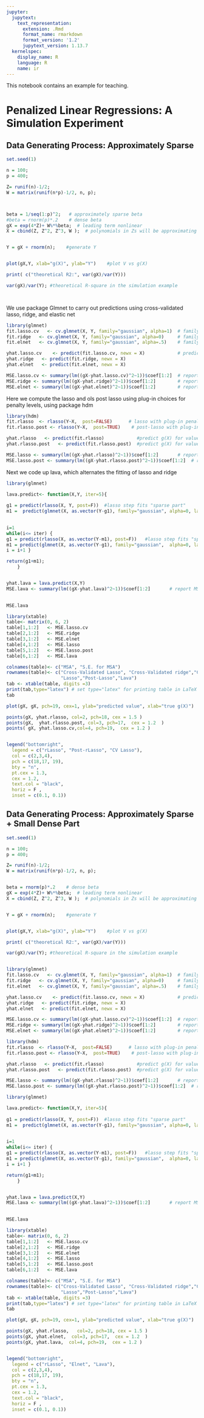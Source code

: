 ```yaml
---
jupyter:
  jupytext:
    text_representation:
      extension: .Rmd
      format_name: rmarkdown
      format_version: '1.2'
      jupytext_version: 1.13.7
  kernelspec:
    display_name: R
    language: R
    name: ir
---
```


<!-- #region -->


This notebook contains an example for teaching.

<!-- #endregion -->

<!-- #region _uuid="051d70d956493feee0c6d64651c6a088724dca2a" _execution_state="idle" -->
# Penalized Linear Regressions: A Simulation Experiment
<!-- #endregion -->

## Data Generating Process: Approximately Sparse

```r
set.seed(1)

n = 100;
p = 400;

Z= runif(n)-1/2;
W = matrix(runif(n*p)-1/2, n, p);



beta = 1/seq(1:p)^2;   # approximately sparse beta
#beta = rnorm(p)*.2    # dense beta
gX = exp(4*Z)+ W%*%beta;  # leading term nonlinear
X = cbind(Z, Z^2, Z^3, W );  # polynomials in Zs will be approximating exp(4*Z)


Y = gX + rnorm(n);    #generate Y


plot(gX,Y, xlab="g(X)", ylab="Y")    #plot V vs g(X)

print( c("theoretical R2:", var(gX)/var(Y)))

var(gX)/var(Y); #theoretical R-square in the simulation example




```

We use package Glmnet to carry out predictions using cross-validated lasso, ridge, and elastic net

```r

library(glmnet)
fit.lasso.cv   <- cv.glmnet(X, Y, family="gaussian", alpha=1)  # family gaussian means that we'll be using square loss
fit.ridge   <- cv.glmnet(X, Y, family="gaussian", alpha=0)     # family gaussian means that we'll be using square loss
fit.elnet   <- cv.glmnet(X, Y, family="gaussian", alpha=.5)    # family gaussian means that we'll be using square loss

yhat.lasso.cv    <- predict(fit.lasso.cv, newx = X)            # predictions
yhat.ridge   <- predict(fit.ridge, newx = X)
yhat.elnet   <- predict(fit.elnet, newx = X)

MSE.lasso.cv <- summary(lm((gX-yhat.lasso.cv)^2~1))$coef[1:2]  # report MSE and standard error for MSE for approximating g(X)
MSE.ridge <- summary(lm((gX-yhat.ridge)^2~1))$coef[1:2]        # report MSE and standard error for MSE for approximating g(X)
MSE.elnet <- summary(lm((gX-yhat.elnet)^2~1))$coef[1:2]        # report MSE and standard error for MSE for approximating g(X)

```

Here we compute the lasso and ols post lasso using plug-in choices for penalty levels, using package hdm

```r
library(hdm) 
fit.rlasso  <- rlasso(Y~X,  post=FALSE)      # lasso with plug-in penalty level
fit.rlasso.post <- rlasso(Y~X,  post=TRUE)    # post-lasso with plug-in penalty level

yhat.rlasso   <- predict(fit.rlasso)            #predict g(X) for values of X
yhat.rlasso.post   <- predict(fit.rlasso.post)  #predict g(X) for values of X

MSE.lasso <- summary(lm((gX-yhat.rlasso)^2~1))$coef[1:2]       # report MSE and standard error for MSE for approximating g(X)
MSE.lasso.post <- summary(lm((gX-yhat.rlasso.post)^2~1))$coef[1:2]  # report MSE and standard error for MSE for approximating g(X)


```

Next we code up lava, which alternates the fitting of lasso and ridge

```r
library(glmnet)

lava.predict<- function(X,Y, iter=5){
    
g1 = predict(rlasso(X, Y, post=F))  #lasso step fits "sparse part"
m1 =  predict(glmnet(X, as.vector(Y-g1), family="gaussian", alpha=0, lambda =20),newx=X ) #ridge step fits the "dense" part

    
i=1
while(i<= iter) {
g1 = predict(rlasso(X, as.vector(Y-m1), post=F))   #lasso step fits "sparse part"
m1 = predict(glmnet(X, as.vector(Y-g1), family="gaussian",  alpha=0, lambda =20),newx=X );  #ridge step fits the "dense" part
i = i+1 }

return(g1+m1);
    }


yhat.lava = lava.predict(X,Y)
MSE.lava <- summary(lm((gX-yhat.lava)^2~1))$coef[1:2]       # report MSE and standard error for MSE for approximating g(X)

    
MSE.lava
```

```r
library(xtable)
table<- matrix(0, 6, 2)
table[1,1:2]   <- MSE.lasso.cv
table[2,1:2]   <- MSE.ridge
table[3,1:2]   <- MSE.elnet
table[4,1:2]   <- MSE.lasso
table[5,1:2]   <- MSE.lasso.post
table[6,1:2]   <- MSE.lava

colnames(table)<- c("MSA", "S.E. for MSA")
rownames(table)<- c("Cross-Validated Lasso", "Cross-Validated ridge","Cross-Validated elnet",
                    "Lasso","Post-Lasso","Lava")
tab <- xtable(table, digits =3)
print(tab,type="latex") # set type="latex" for printing table in LaTeX
tab


```

```r

plot(gX, gX, pch=19, cex=1, ylab="predicted value", xlab="true g(X)")

points(gX, yhat.rlasso, col=2, pch=18, cex = 1.5 )
points(gX,  yhat.rlasso.post, col=3, pch=17,  cex = 1.2  )
points( gX, yhat.lasso.cv,col=4, pch=19,  cex = 1.2 )


legend("bottomright", 
  legend = c("rLasso", "Post-rLasso", "CV Lasso"), 
  col = c(2,3,4), 
  pch = c(18,17, 19), 
  bty = "n", 
  pt.cex = 1.3, 
  cex = 1.2, 
  text.col = "black", 
  horiz = F , 
  inset = c(0.1, 0.1))


```

## Data Generating Process: Approximately Sparse + Small Dense Part

```r
set.seed(1)

n = 100;
p = 400;

Z= runif(n)-1/2;
W = matrix(runif(n*p)-1/2, n, p);


beta = rnorm(p)*.2    # dense beta
gX = exp(4*Z)+ W%*%beta;  # leading term nonlinear
X = cbind(Z, Z^2, Z^3, W );  # polynomials in Zs will be approximating exp(4*Z)


Y = gX + rnorm(n);    #generate Y


plot(gX,Y, xlab="g(X)", ylab="Y")    #plot V vs g(X)

print( c("theoretical R2:", var(gX)/var(Y)))

var(gX)/var(Y); #theoretical R-square in the simulation example



```

```r

library(glmnet)
fit.lasso.cv   <- cv.glmnet(X, Y, family="gaussian", alpha=1)  # family gaussian means that we'll be using square loss
fit.ridge   <- cv.glmnet(X, Y, family="gaussian", alpha=0)     # family gaussian means that we'll be using square loss
fit.elnet   <- cv.glmnet(X, Y, family="gaussian", alpha=.5)    # family gaussian means that we'll be using square loss

yhat.lasso.cv    <- predict(fit.lasso.cv, newx = X)            # predictions
yhat.ridge   <- predict(fit.ridge, newx = X)
yhat.elnet   <- predict(fit.elnet, newx = X)

MSE.lasso.cv <- summary(lm((gX-yhat.lasso.cv)^2~1))$coef[1:2]  # report MSE and standard error for MSE for approximating g(X)
MSE.ridge <- summary(lm((gX-yhat.ridge)^2~1))$coef[1:2]        # report MSE and standard error for MSE for approximating g(X)
MSE.elnet <- summary(lm((gX-yhat.elnet)^2~1))$coef[1:2]        # report MSE and standard error for MSE for approximating g(X)

```

```r
library(hdm) 
fit.rlasso  <- rlasso(Y~X,  post=FALSE)      # lasso with plug-in penalty level
fit.rlasso.post <- rlasso(Y~X,  post=TRUE)    # post-lasso with plug-in penalty level

yhat.rlasso   <- predict(fit.rlasso)            #predict g(X) for values of X
yhat.rlasso.post   <- predict(fit.rlasso.post)  #predict g(X) for values of X

MSE.lasso <- summary(lm((gX-yhat.rlasso)^2~1))$coef[1:2]       # report MSE and standard error for MSE for approximating g(X)
MSE.lasso.post <- summary(lm((gX-yhat.rlasso.post)^2~1))$coef[1:2]  # report MSE and standard error for MSE for approximating g(X)


```

```r
library(glmnet)

lava.predict<- function(X,Y, iter=5){
    
g1 = predict(rlasso(X, Y, post=F))  #lasso step fits "sparse part"
m1 =  predict(glmnet(X, as.vector(Y-g1), family="gaussian", alpha=0, lambda =20),newx=X ) #ridge step fits the "dense" part

    
i=1
while(i<= iter) {
g1 = predict(rlasso(X, as.vector(Y-m1), post=F))   #lasso step fits "sparse part"
m1 = predict(glmnet(X, as.vector(Y-g1), family="gaussian",  alpha=0, lambda =20),newx=X );  #ridge step fits the "dense" part
i = i+1 }

return(g1+m1);
    }


yhat.lava = lava.predict(X,Y)
MSE.lava <- summary(lm((gX-yhat.lava)^2~1))$coef[1:2]       # report MSE and standard error for MSE for approximating g(X)

    
MSE.lava
```

```r
library(xtable)
table<- matrix(0, 6, 2)
table[1,1:2]   <- MSE.lasso.cv
table[2,1:2]   <- MSE.ridge
table[3,1:2]   <- MSE.elnet
table[4,1:2]   <- MSE.lasso
table[5,1:2]   <- MSE.lasso.post
table[6,1:2]   <- MSE.lava

colnames(table)<- c("MSA", "S.E. for MSA")
rownames(table)<- c("Cross-Validated Lasso", "Cross-Validated ridge","Cross-Validated elnet",
                    "Lasso","Post-Lasso","Lava")
tab <- xtable(table, digits =3)
print(tab,type="latex") # set type="latex" for printing table in LaTeX
tab

```

```r

plot(gX, gX, pch=19, cex=1, ylab="predicted value", xlab="true g(X)")

points(gX, yhat.rlasso,   col=2, pch=18, cex = 1.5 )
points(gX, yhat.elnet,  col=3, pch=17,  cex = 1.2  )
points(gX, yhat.lava,  col=4, pch=19,  cex = 1.2 )


legend("bottomright", 
  legend = c("rLasso", "Elnet", "Lava"), 
  col = c(2,3,4), 
  pch = c(18,17, 19), 
  bty = "n", 
  pt.cex = 1.3, 
  cex = 1.2, 
  text.col = "black", 
  horiz = F , 
  inset = c(0.1, 0.1))

```
